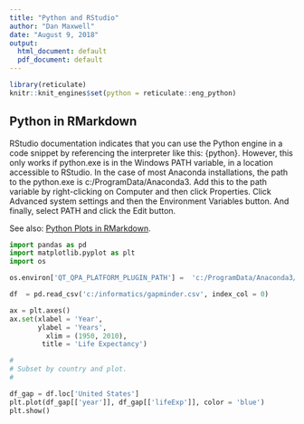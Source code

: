 ---
title: "Python and RStudio"
author: "Dan Maxwell"
date: "August 9, 2018"
output:
  html_document: default
  pdf_document: default
---

```{r setup, include=FALSE}
library(reticulate)
knitr::knit_engines$set(python = reticulate::eng_python)
```

## Python in RMarkdown

RStudio documentation indicates that you can use the Python engine in a code snippet by referencing the interpreter like this: {python}.  However, this only works if python.exe is in the Windows PATH variable, in a location accessible to RStudio.  In the case of most Anaconda installations, the path to the python.exe is c:/ProgramData/Anaconda3.  Add this to the path variable by right-clicking on Computer and then click Properties.  Click Advanced system settings and then the Environment Variables button.  And finally, select PATH and click the Edit button.

See also: [Python Plots in RMarkdown](https://stackoverflow.com/questions/50352614/r-markdown-how-can-i-make-rstudio-display-python-plots-inline-instead-of-in-new).


```{python, results='asis'}
import pandas as pd
import matplotlib.pyplot as plt
import os

os.environ['QT_QPA_PLATFORM_PLUGIN_PATH'] =  'c:/ProgramData/Anaconda3/Library/plugins/platforms'

df  = pd.read_csv('c:/informatics/gapminder.csv', index_col = 0)

ax = plt.axes()
ax.set(xlabel = 'Year', 
       ylabel = 'Years', 
         xlim = (1950, 2010), 
        title = 'Life Expectancy')

#
# Subset by country and plot.
#

df_gap = df.loc['United States']
plt.plot(df_gap[['year']], df_gap[['lifeExp']], color = 'blue')
plt.show()

```


